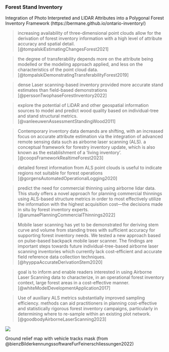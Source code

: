 
### Forest Stand Inventory

Integration of Photo Interpreted and LIDAR Attributes into a Polygonal Forest Inventory Framework (https://bermane.github.io/ontario-inventory/)

> increasing availability of three-dimensional point clouds allow for the derivation of forest inventory information with a high level of attribute accuracy and spatial detail. [@tompalskiEstimatingChangesForest2021]

> the degree of transferability depends more on the attribute being modelled or the modeling approach applied, and less on the characteristics of the point cloud data. [@tompalskiDemonstratingTransferabilityForest2019]

> dense Laser scanning-based inventory provided more accurate stand estimates than field-based demonstrations [@perssonTwophaseForestInventory2022]

> explore the potential of LiDAR and other geospatial information sources to model and predict wood quality based on individual-tree and stand structural metrics. [@vanleeuwenAssessmentStandingWood2011]

> Contemporary inventory data demands are shifting, with an increased focus on accurate attribute estimation via the integration of advanced remote sensing data such as airborne laser scanning (ALS).
a conceptual framework for forestry inventory update, which is also known as the establishment of a ‘living inventory’. [@coopsFrameworkRealtimeForest2023]

> detailed forest information from ALS point clouds is useful to indicate regions not suitable
for forest operations [@gorgensAutomatedOperationalLogging2020]

> predict the need for commercial thinning using airborne lidar data. This study offers a novel approach for planning commercial thinnings using ALS-based structure metrics in order to most effectively utilize the information with the highest acquisition cost—the decisions made in situ by forest inventory experts. [@arumaePlanningCommercialThinnings2022]

> Mobile laser scanning has yet to be demonstrated for deriving stem curve and volume from standing trees with sufficient accuracy for supporting forest inventory needs. We tested a new approach based on pulse-based backpack mobile laser scanner. 
The findings are important steps towards future individual-tree-based airborne laser scanning inventories which currently lack cost-efficient and accurate field reference data collection techniques. [@hyyppaAccurateDerivationStem2020]

> goal is to inform and enable readers interested in using Airborne Laser Scanning data to characterize, in an operational forest inventory context, large forest areas in a cost-effective manner. [@whiteModelDevelopmentApplication2017]

> Use of auxiliary ALS metrics substantially improved sampling efficiency. methods can aid practitioners in planning cost-effective and statistically rigorous forest inventory campaigns, particularly in determining where to re-sample within an existing plot network. [@goodbodyAirborneLaserScanning2023]


::: {#fig-enhanced-stand-inventory}
![](https://www.researchgate.net/profile/Joanne-White/publication/323166566/figure/fig2/AS:593803119448065@1518585104493/Overview-of-the-steps-involved-in-implementing-the-area-based-approach-ABA_W640.jpg)

Ground relief map with vehicle tracks mask (from @bienzBilderkennungssoftwareFurFeinerschliessungen2022)
:::
